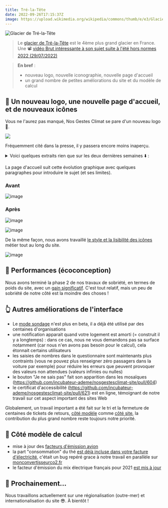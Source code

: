 ```yaml
---
title: Tré-la-Tête
date: 2022-09-26T17:15:37Z
image: https://upload.wikimedia.org/wikipedia/commons/thumb/e/e3/Glacier_de_Tré-la-Tête.jpg/640px-Glacier_de_Tré-la-Tête.jpg
---
```


![Glacier de Tré-la-Tête](https://upload.wikimedia.org/wikipedia/commons/thumb/e/e3/Glacier_de_Tré-la-Tête.jpg/640px-Glacier_de_Tré-la-Tête.jpg)

> Le [glacier de Tré-la-Tête](https://fr.wikipedia.org/wiki/Glacier_de_Tré-la-Tête) est le 4ème plus grand glacier en France. Une 📽️ [vidéo Brut intéressante à son sujet suite à l'été hors normes 2022 (29/07/2022)](https://www.francetvinfo.fr/meteo/canicule/video-un-glaciologue-repond-a-cinq-questions-sur-les-glaciers_5283679.html)

> **En bref** :
>
> - nouveau logo, nouvelle iconographie, nouvelle page d'accueil
> - un grand nombre de petites améliorations du site et du modèle de calcul

## 🎨 Un nouveau logo, une nouvelle page d'accueil, et de nouveaux icônes

Vous ne l'aurez pas manqué, Nos Gestes Climat se pare d'un nouveau logo 🥳.

![](https://nosgestesclimat.fr/images/petit-logo.png)

Fréquemment cité dans la presse, il y passera encore moins inaperçu.

<details><summary>Voici quelques extraits rien que sur les deux dernières semaines ⬇️ : </summary>

Article du [Ouest-France](https://www.ouest-france.fr/bretagne/carhaix-plouguer-29270/a-carhaix-ces-specialistes-de-l-energie-donnent-leurs-conseils-pour-consommer-moins-bc1250aa-3346-11ed-8dd8-fdb9fa809eb1) : À Carhaix, ces spécialistes de l’énergie donnent leurs conseils pour consommer moins

> Il est également possible de calculer son empreinte carbone sur nosgestesclimat.fr

Article de [France Inter](https://www.radiofrance.fr/franceinter/un-champion-de-trail-nous-explique-pourquoi-il-renonce-a-une-course-en-raison-de-son-bilan-carbone-7787049) : Un traileur de haut niveau nous explique pourquoi il renonce aux Mondiaux en raison de son bilan carbone

> Andy Symonds a donc calculé, via le site "Nos gestes climat", que se rendre en avion en Thaïlande ferait exploser son bilan carbone.

Le Dauphiné Libéré [a lancé un sondage et cite NGC](https://www.ledauphine.com/environnement/2022/09/21/les-citoyens-attendent-que-l-etat-les-accompagne-dans-leurs-efforts) Retrouvez les résultats de notre sondage “Les Français et leur empreinte carbone”

> Un Français émet en moyenne 11,2 tonnes de CO2e ​ par an. Les experts estiment qu‘il faudrait limiter ce chiffre à 2 tonnes par an pour freiner le changement climatique et respecter les objectifs de l’Accord de Paris. Pour connaître votre empreinte carbone, l’Ademe a lancé un outil en ligne “Nos gestes climat”.

Ainsi qu'[outside.fr](https://www.outside.fr/comment-evaluer-votre-empreinte-carbone-les-3-meilleurs-calculateurs).

</details>

La page d'accueil suit cette évolution graphique avec quelques paragraphes pour introduire le sujet (et ses limites).

### Avant

![image](https://user-images.githubusercontent.com/1177762/191323489-088461c2-b1b9-46fe-bce2-c1e459104569.png)

### Après

![image](https://user-images.githubusercontent.com/1177762/191323550-993c5109-ae91-4baa-8853-af240bf4c279.png)

![image](https://user-images.githubusercontent.com/1177762/191323669-952493a1-7b17-4d38-a48b-313f2a592863.png)

De la même façon, nous avons travaillé [le style et la lisibilité des icônes](https://github.com/incubateur-ademe/nosgestesclimat-site/pull/570) métier tout au long du site.

![image](https://user-images.githubusercontent.com/1177762/192312016-67af3382-6e02-49db-b791-8ba1702eb0ce.png)

## 🐎 Performances (écoconception)

Nous avons terminé la phase 2 de nos travaux de sobriété, en termes de poids du site, avec un [gain significatif](https://github.com/incubateur-ademe/nosgestesclimat-site/pull/602). C'est tout relatif, mais un peu de sobriété de notre côté est la moindre des choses !

## 👆️ Autres améliorations de l'interface

- Le [mode sondage](https://nosgestesclimat.fr/groupe) n'est plus en beta, il a déjà été utilisé par des centaines d'organisations
- une notification apparait quand votre logement est amorti (= construit il y a longtemps) : dans ce cas, nous ne vous demandons pas sa surface notamment (car nous n'en avons pas besoin pour le calcul), cela étonnait certains utilisateurs
- les saisies de nombres dans le questionnaire sont maintenants plus contraints (vous ne pouvez plus renseigner zéro passagers dans la voiture par exemple) pour réduire les erreurs que peuvent provoquer des valeurs non attendues (valeurs infinies ou nulles)
- le bouton "Je ne sais pas" fait son apparition dans les mosaïques (https://github.com/incubateur-ademe/nosgestesclimat-site/pull/604)
- le certificat d'accessibilité (https://github.com/incubateur-ademe/nosgestesclimat-site/pull/621) est en ligne, témoignant de notre travail sur cet aspect important des sites Web

Globalement, un travail important a été fait sur le tri et la fermeture de centaines de tickets de retours, [côté modèle](https://github.com/incubateur-ademe/nosgestesclimat/issues) comme [côté site](https://github.com/incubateur-ademe/nosgestesclimat-site/issues), la contribution du plus grand nombre reste toujours notre priorité.

## 🧮 Côté modèle de calcul

- mise à jour des [facteurs d'émission avion](https://github.com/incubateur-ademe/nosgestesclimat/pull/1489)
- la part "consommation" du thé [est déjà incluse dans votre facture d'électricité](https://github.com/incubateur-ademe/nosgestesclimat/pull/1494), c'était un bug repéré grace à notre travail en parallèle sur [monconvertisseurco2.fr](https://monconvertisseurco2.fr/empreinte-carbone/boisson)
- le facteur d'émission du mix électrique français pour 2021 [est mis à jour](https://github.com/incubateur-ademe/nosgestesclimat/pull/1484)

## 🌅 Prochainement...

Nous travaillons actuellement sur une régionalisation (outre-mer) et internationalisation du site 😎. À bientôt !
